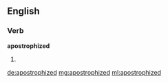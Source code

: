 ==English==

===Verb===
'''apostrophized'''

# {{past of|[[apostrophize]]}}

[[de:apostrophized]]
[[mg:apostrophized]]
[[ml:apostrophized]]